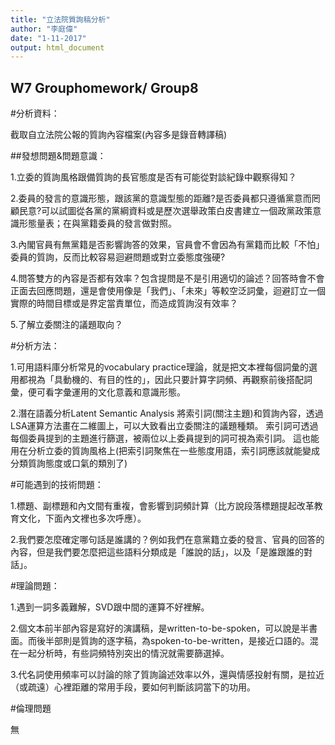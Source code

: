 ---
title: "立法院質詢稿分析"
author: "李庭偉"
date: "1-11-2017"
output: html_document
---



## W7 Grouphomework/ Group8

#分析資料：


截取自立法院公報的質詢內容檔案(內容多是錄音轉譯稿)


##發想問題&問題意識：


1.立委的質詢風格跟備質詢的長官態度是否有可能從對談紀錄中觀察得知？

2.委員的發言的意識形態，跟該黨的意識型態的距離?是否委員都只遵循黨意而罔顧民意?可以試圖從各黨的黨綱資料或是歷次選舉政策白皮書建立一個政黨政策意識形態量表；在與黨籍委員的發言做對照。

3.內閣官員有無黨籍是否影響詢答的效果，官員會不會因為有黨籍而比較「不怕」委員的質詢，反而比較容易迴避問題或對立委態度強硬?

4.問答雙方的內容是否都有效率？包含提問是不是引用適切的論述？回答時會不會正面去回應問題，還是會使用像是「我們」、「未來」等較空泛詞彙，迴避訂立一個實際的時間目標或是界定當責單位，而造成質詢沒有效率？

5.了解立委關注的議題取向？


#分析方法：


1.可用語料庫分析常見的vocabulary practice理論，就是把文本裡每個詞彙的選用都視為「具動機的、有目的性的」，因此只要計算字詞頻、再觀察前後搭配詞彙，便可看字彙運用的文化意義和意識形態。

2.潛在語義分析Latent Semantic Analysis
將索引詞(關注主題)和質詢內容，透過LSA運算方法畫在二維圖上，可以大致看出立委關注的議題種類。
索引詞可透過每個委員提到的主題進行篩選，被兩位以上委員提到的詞可視為索引詞。
這也能用在分析立委的質詢風格上(把索引詞聚焦在一些態度用語，索引詞應該就能變成分類質詢態度或口氣的類別了)


#可能遇到的技術問題：


1.標題、副標題和內文間有重複，會影響到詞頻計算（比方說段落標題提起改革教育文化，下面內文裡也多次呼應）。

2.我們要怎麼確定哪句話是誰講的？例如我們在意黨籍立委的發言、官員的回答的內容，但是我們要怎麼把這些語料分類成是「誰說的話」，以及「是誰跟誰的對話」。



#理論問題：

1.遇到一詞多義難解，SVD跟中間的運算不好裡解。

2.個文本前半部內容是寫好的演講稿，是written-to-be-spoken，可以說是半書面。而後半部則是質詢的逐字稿，為spoken-to-be-written，是接近口語的。混在一起分析時，有些詞頻特別突出的情況就需要篩選掉。

3.代名詞使用頻率可以討論的除了質詢論述效率以外，還與情感投射有關，是拉近（或疏遠）心裡距離的常用手段，要如何判斷該詞當下的功用。


#倫理問題


無

